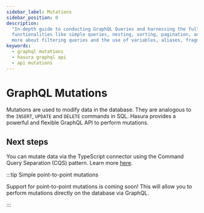 ```yaml
---
sidebar_label: Mutations
sidebar_position: 0
description:
  "In-depth guide to conducting GraphQL Queries and harnessing the full potential of Hasura's GraphQL API. Discover
  functionalities like simple queries, nesting, sorting, pagination, and employing multiple arguments or queries. Learn
  more about filtering queries and the use of variables, aliases, fragments, and directives."
keywords:
  - graphql mutations
  - hasura graphql api
  - api mutations
---
```


# GraphQL Mutations

Mutations are used to modify data in the database. They are analogous to the `INSERT`, `UPDATE` and `DELETE` commands in
SQL. Hasura provides a powerful and flexible GraphQL API to perform mutations.

## Next steps

You can mutate data via the TypeScript connector using the Command Query Separation (CQS) pattern. Learn more
[here](/graphql-api/mutations/typescript.mdx).

:::tip Simple point-to-point mutations

Support for point-to-point mutations is coming soon! This will allow you to perform mutations directly on the database
via GraphQL.

:::

